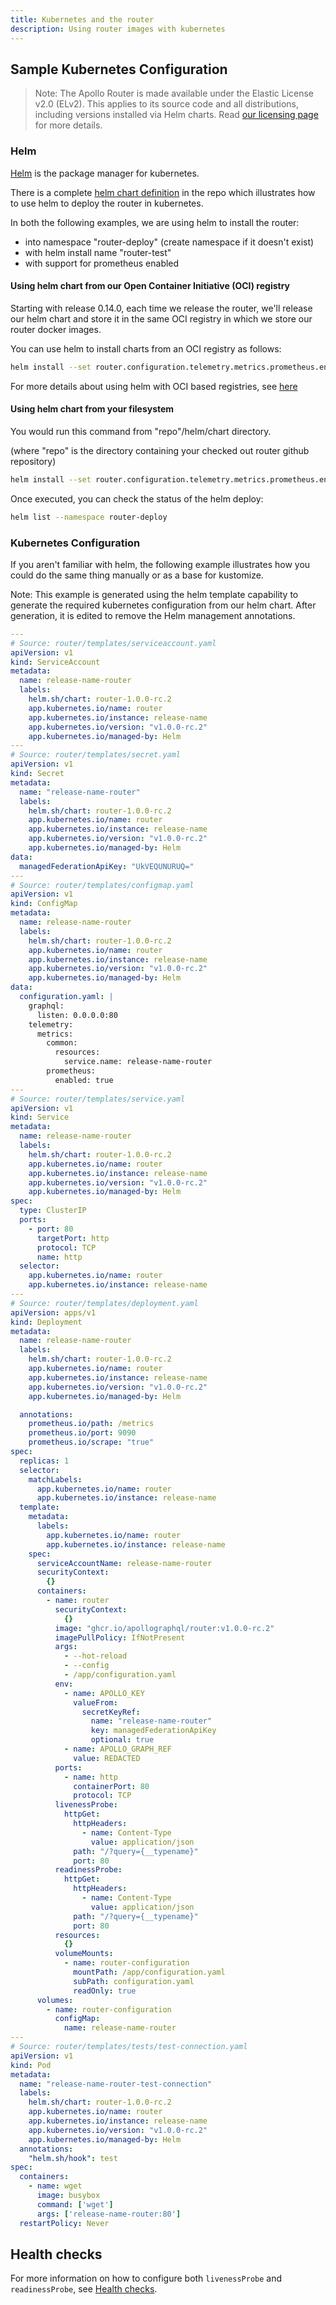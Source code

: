 ```yaml
---
title: Kubernetes and the router
description: Using router images with kubernetes
---
```



## Sample Kubernetes Configuration

> Note: The Apollo Router is made available under the Elastic License v2.0 (ELv2).  This applies to its source code and all distributions, including versions installed via Helm charts.  Read [our licensing page](https://www.apollographql.com/docs/resources/elastic-license-v2-faq/) for more details.

### Helm

[Helm](https://helm.sh) is the package manager for kubernetes.

There is a complete [helm chart definition](https://github.com/apollographql/router/tree/v1.0.0-rc.2/helm/chart/router) in the repo which illustrates how to use helm to deploy the router in kubernetes.

In both the following examples, we are using helm to install the router:
 - into namespace "router-deploy" (create namespace if it doesn't exist)
 - with helm install name "router-test"
 - with support for prometheus enabled

#### Using helm chart from our Open Container Initiative (OCI) registry

Starting with release 0.14.0, each time we release the router, we'll release
our helm chart and store it in the same OCI registry in which we store our
router docker images.

You can use helm to install charts from an OCI registry as follows:

```bash
helm install --set router.configuration.telemetry.metrics.prometheus.enabled=true --set managedFederation.apiKey="REDACTED" --set managedFederation.graphRef="REDACTED" --create-namespace --namespace router-deploy router-test oci://ghcr.io/apollographql/helm-charts/router --version 1.0.0-rc.2 --values router/values.yaml
```

For more details about using helm with OCI based registries, see [here](https://helm.sh/docs/topics/registries/)

#### Using helm chart from your filesystem

You would run this command from "repo"/helm/chart directory.

(where "repo" is the directory containing your checked out router github repository)

```bash
helm install --set router.configuration.telemetry.metrics.prometheus.enabled=true --set managedFederation.apiKey="REDACTED" --set managedFederation.graphRef="REDACTED" --create-namespace --namespace router-deploy router-test router --values router/values.yaml
```

Once executed, you can check the status of the helm deploy:

```bash
helm list --namespace router-deploy
```

### Kubernetes Configuration

If you aren't familiar with helm, the following example illustrates how you could do the same thing manually or as a base for kustomize.

Note: This example is generated using the helm template capability to generate the required kubernetes configuration from our helm chart. After generation, it is edited to remove the Helm management annotations.

```yaml
---
# Source: router/templates/serviceaccount.yaml
apiVersion: v1
kind: ServiceAccount
metadata:
  name: release-name-router
  labels:
    helm.sh/chart: router-1.0.0-rc.2
    app.kubernetes.io/name: router
    app.kubernetes.io/instance: release-name
    app.kubernetes.io/version: "v1.0.0-rc.2"
    app.kubernetes.io/managed-by: Helm
---
# Source: router/templates/secret.yaml
apiVersion: v1
kind: Secret
metadata:
  name: "release-name-router"
  labels:
    helm.sh/chart: router-1.0.0-rc.2
    app.kubernetes.io/name: router
    app.kubernetes.io/instance: release-name
    app.kubernetes.io/version: "v1.0.0-rc.2"
    app.kubernetes.io/managed-by: Helm
data:
  managedFederationApiKey: "UkVEQUNURUQ="
---
# Source: router/templates/configmap.yaml
apiVersion: v1
kind: ConfigMap
metadata:
  name: release-name-router
  labels:
    helm.sh/chart: router-1.0.0-rc.2
    app.kubernetes.io/name: router
    app.kubernetes.io/instance: release-name
    app.kubernetes.io/version: "v1.0.0-rc.2"
    app.kubernetes.io/managed-by: Helm
data:
  configuration.yaml: |
    graphql:
      listen: 0.0.0.0:80
    telemetry:
      metrics:
        common:
          resources:
            service.name: release-name-router
        prometheus:
          enabled: true
---
# Source: router/templates/service.yaml
apiVersion: v1
kind: Service
metadata:
  name: release-name-router
  labels:
    helm.sh/chart: router-1.0.0-rc.2
    app.kubernetes.io/name: router
    app.kubernetes.io/instance: release-name
    app.kubernetes.io/version: "v1.0.0-rc.2"
    app.kubernetes.io/managed-by: Helm
spec:
  type: ClusterIP
  ports:
    - port: 80
      targetPort: http
      protocol: TCP
      name: http
  selector:
    app.kubernetes.io/name: router
    app.kubernetes.io/instance: release-name
---
# Source: router/templates/deployment.yaml
apiVersion: apps/v1
kind: Deployment
metadata:
  name: release-name-router
  labels:
    helm.sh/chart: router-1.0.0-rc.2
    app.kubernetes.io/name: router
    app.kubernetes.io/instance: release-name
    app.kubernetes.io/version: "v1.0.0-rc.2"
    app.kubernetes.io/managed-by: Helm

  annotations:
    prometheus.io/path: /metrics
    prometheus.io/port: 9090
    prometheus.io/scrape: "true"
spec:
  replicas: 1
  selector:
    matchLabels:
      app.kubernetes.io/name: router
      app.kubernetes.io/instance: release-name
  template:
    metadata:
      labels:
        app.kubernetes.io/name: router
        app.kubernetes.io/instance: release-name
    spec:
      serviceAccountName: release-name-router
      securityContext:
        {}
      containers:
        - name: router
          securityContext:
            {}
          image: "ghcr.io/apollographql/router:v1.0.0-rc.2"
          imagePullPolicy: IfNotPresent
          args:
            - --hot-reload
            - --config
            - /app/configuration.yaml
          env:
            - name: APOLLO_KEY
              valueFrom:
                secretKeyRef:
                  name: "release-name-router"
                  key: managedFederationApiKey
                  optional: true
            - name: APOLLO_GRAPH_REF
              value: REDACTED
          ports:
            - name: http
              containerPort: 80
              protocol: TCP
          livenessProbe:
            httpGet:
              httpHeaders:
                - name: Content-Type
                  value: application/json
              path: "/?query={__typename}"
              port: 80
          readinessProbe:
            httpGet:
              httpHeaders:
                - name: Content-Type
                  value: application/json
              path: "/?query={__typename}"
              port: 80
          resources:
            {}
          volumeMounts:
            - name: router-configuration
              mountPath: /app/configuration.yaml
              subPath: configuration.yaml
              readOnly: true
      volumes:
        - name: router-configuration
          configMap:
            name: release-name-router
---
# Source: router/templates/tests/test-connection.yaml
apiVersion: v1
kind: Pod
metadata:
  name: "release-name-router-test-connection"
  labels:
    helm.sh/chart: router-1.0.0-rc.2
    app.kubernetes.io/name: router
    app.kubernetes.io/instance: release-name
    app.kubernetes.io/version: "v1.0.0-rc.2"
    app.kubernetes.io/managed-by: Helm
  annotations:
    "helm.sh/hook": test
spec:
  containers:
    - name: wget
      image: busybox
      command: ['wget']
      args: ['release-name-router:80']
  restartPolicy: Never
```

## Health checks

For more information on how to configure both `livenessProbe` and `readinessProbe`, see [Health checks](../configuration/health-checks/#using-with-kubernetes).
